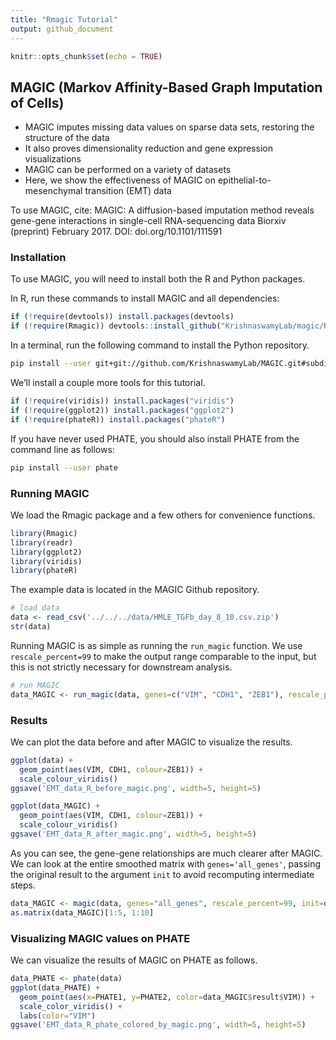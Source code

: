 ```yaml
---
title: "Rmagic Tutorial"
output: github_document
---
```


<!-- README.md is generated from README.Rmd. Please edit that file -->

```r
knitr::opts_chunk$set(echo = TRUE)
```

## MAGIC (Markov Affinity-Based Graph Imputation of Cells)

* MAGIC imputes missing data values on sparse data sets, restoring the structure of the data
* It also proves dimensionality reduction and gene expression visualizations
* MAGIC can be performed on a variety of datasets
* Here, we show the effectiveness of MAGIC on epithelial-to-mesenchymal transition (EMT) data

To use MAGIC, cite:
MAGIC: A diffusion-based imputation method reveals gene-gene interactions in single-cell RNA-sequencing data
Biorxiv (preprint) February 2017. DOI: doi.org/10.1101/111591

### Installation

To use MAGIC, you will need to install both the R and Python packages.

In R, run these commands to install MAGIC and all dependencies:

```r
if (!require(devtools)) install.packages(devtools)
if (!require(Rmagic)) devtools::install_github("KrishnaswamyLab/magic/R")
```

In a terminal, run the following command to install the Python repository.

```bash
pip install --user git+git://github.com/KrishnaswamyLab/MAGIC.git#subdirectory=python
```

We'll install a couple more tools for this tutorial.

```r
if (!require(viridis)) install.packages("viridis")
if (!require(ggplot2)) install.packages("ggplot2")
if (!require(phateR)) install.packages("phateR")
```

If you have never used PHATE, you should also install PHATE from the command line as follows:

```bash
pip install --user phate
```

### Running MAGIC

We load the Rmagic package and a few others for convenience functions.

```r
library(Rmagic)
library(readr)
library(ggplot2)
library(viridis)
library(phateR)
```

The example data is located in the MAGIC Github repository.

```r
# load data
data <- read_csv('../../../data/HMLE_TGFb_day_8_10.csv.zip')
str(data)
```

Running MAGIC is as simple as running the `run_magic` function. We use `rescale_percent=99` to make the output range comparable to the input, but this is not strictly necessary for downstream analysis.

```r
# run MAGIC
data_MAGIC <- run_magic(data, genes=c("VIM", "CDH1", "ZEB1"), rescale_percent=0.99)
```

### Results

We can plot the data before and after MAGIC to visualize the results.

```r
ggplot(data) +
  geom_point(aes(VIM, CDH1, colour=ZEB1)) + 
  scale_colour_viridis()
ggsave('EMT_data_R_before_magic.png', width=5, height=5)
```

```r
ggplot(data_MAGIC) +
  geom_point(aes(VIM, CDH1, colour=ZEB1)) + 
  scale_colour_viridis()
ggsave('EMT_data_R_after_magic.png', width=5, height=5)
```

As you can see, the gene-gene relationships are much clearer after MAGIC. We can look at the entire smoothed matrix with `genes='all_genes'`, passing the original result to the argument `init` to avoid recomputing intermediate steps.

```r
data_MAGIC <- magic(data, genes="all_genes", rescale_percent=99, init=data_MAGIC)
as.matrix(data_MAGIC)[1:5, 1:10]
```

### Visualizing MAGIC values on PHATE

We can visualize the results of MAGIC on PHATE as follows.

```r
data_PHATE <- phate(data)
ggplot(data_PHATE) +
  geom_point(aes(x=PHATE1, y=PHATE2, color=data_MAGIC$result$VIM)) +
  scale_color_viridis() +
  labs(color="VIM")
ggsave('EMT_data_R_phate_colored_by_magic.png', width=5, height=5)
```

